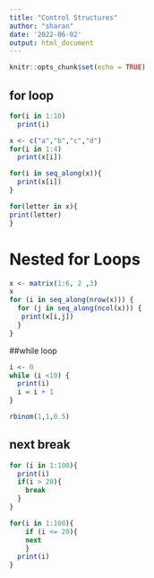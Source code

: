 ```yaml
---
title: "Control Structures"
author: "sharan"
date: '2022-06-02'
output: html_document
---
```


```r
knitr::opts_chunk$set(echo = TRUE)
```

## for loop

```r
for(i in 1:10)
  print(i)
```

```r
x <- c("a","b","c","d")
for(i in 1:4)
  print(x[i])
```

```r
for(i in seq_along(x)){
  print(x[i])
}

```

```r
for(letter in x){
print(letter)
}
```


# Nested for Loops
```r
x <- matrix(1:6, 2 ,3)
x
for (i in seq_along(nrow(x))) {
  for (j in seq_along(ncol(x))) {
   print(x[i,j])
  }
}
```

##while loop
```r
i <- 0
while (i <10) {
  print(i)
  i = i + 1 
}
```

```r
rbinom(1,1,0.5)

```

## next break

```r
for (i in 1:100){
  print(i)
  if(i > 20){
    break
  }
}
```

```r
for(i in 1:100){
    if (i <= 20){
    next
    }
  print(i)
}
```